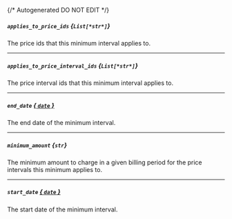 {/* Autogenerated DO NOT EDIT  */}
##### `applies_to_price_ids` *{`List[*str*]`}*
The price ids that this minimum interval applies to.

---
##### `applies_to_price_interval_ids` *{`List[*str*]`}*
The price interval ids that this minimum interval applies to.

---
##### `end_date` [*{ `date` }*](https://docs.python.org/3/library/datetime.html#date-objects)
The end date of the minimum interval.

---
##### `minimum_amount` *{`str`}*
The minimum amount to charge in a given billing period for the price intervals this minimum applies to.

---
##### `start_date` [*{ `date` }*](https://docs.python.org/3/library/datetime.html#date-objects)
The start date of the minimum interval.

